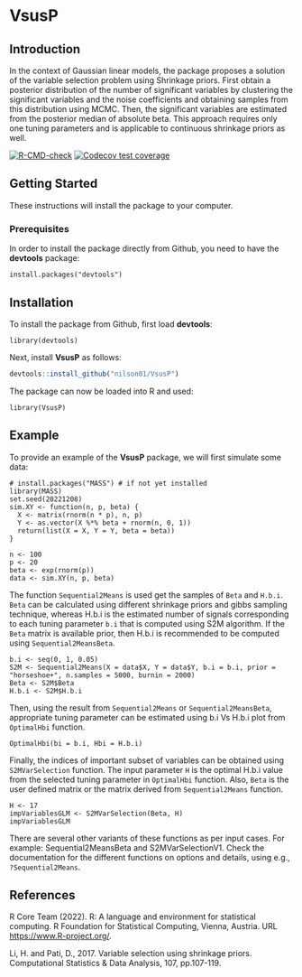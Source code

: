 # VsusP

## Introduction

In the context of Gaussian linear models, the package proposes a solution of the variable selection problem using Shrinkage priors. First obtain a posterior distribution of the number of significant variables by clustering the significant variables and the noise coefficients and obtaining samples from this distribution using MCMC. Then, the significant variables are estimated from the posterior median of absolute beta. This approach requires only one tuning parameters and is applicable to continuous shrinkage priors as well.

<!-- badges: start -->
[![R-CMD-check](https://github.com/nilson01/VsusP/actions/workflows/R-CMD-check.yaml/badge.svg)](https://github.com/nilson01/VsusP/actions/workflows/R-CMD-check.yaml)
[![Codecov test coverage](https://codecov.io/gh/nilson01/VsusP/branch/main/graph/badge.svg)](https://app.codecov.io/gh/nilson01/VsusP?branch=main)
<!-- badges: end -->


## Getting Started

These instructions will install the package to your computer.

### Prerequisites

In order to install the package directly from Github, you need to have the **devtools** package:

```
install.packages("devtools")
```

## Installation

To install the package from Github, first load **devtools**:

```
library(devtools)
```

Next, install **VsusP** as follows:

``` r
devtools::install_github("nilson01/VsusP")
```


The package can now be loaded into R and used:

```
library(VsusP)
```


## Example

To provide an example of the **VsusP** package, we will first simulate some data:

```
# install.packages("MASS") # if not yet installed
library(MASS)
set.seed(20221208)
sim.XY <- function(n, p, beta) {
  X <- matrix(rnorm(n * p), n, p)
  Y <- as.vector(X %*% beta + rnorm(n, 0, 1))
  return(list(X = X, Y = Y, beta = beta))
}

n <- 100
p <- 20
beta <- exp(rnorm(p))
data <- sim.XY(n, p, beta)
```

The function `Sequential2Means` is used get the samples of `Beta` and `H.b.i`. `Beta` can be calculated using different shrinkage priors and gibbs sampling technique, whereas H.b.i is the estimated number of signals corresponding to each tuning parameter `b.i` that is computed using S2M algorithm. If the `Beta` matrix is available prior, then H.b.i is recommended to be computed using `Sequential2MeansBeta`. 

```
b.i <- seq(0, 1, 0.05)
S2M <- Sequential2Means(X = data$X, Y = data$Y, b.i = b.i, prior = "horseshoe+", n.samples = 5000, burnin = 2000)
Beta <- S2M$Beta
H.b.i <- S2M$H.b.i

```

Then, using the result from `Sequential2Means` or `Sequential2MeansBeta`, appropriate tuning parameter can be estimated using b.i Vs H.b.i plot from `OptimalHbi` function. 

```
OptimalHbi(bi = b.i, Hbi = H.b.i)
```

Finally, the indices of important subset of variables can be obtained using `S2MVarSelection` function. The input parameter `H` is the optimal H.b.i value from the selected tuning parameter in `OptimalHbi` function. Also, `Beta` is the user defined matrix or the matrix derived from `Sequential2Means` function. 

```
H <- 17
impVariablesGLM <- S2MVarSelection(Beta, H)
impVariablesGLM
```

There are several other variants of these functions as per input cases. For example: Sequential2MeansBeta and S2MVarSelectionV1. 
Check the documentation for the different functions on options and details, using e.g., `?Sequential2Means`.


## References

R Core Team (2022). R: A language and environment for statistical computing. R Foundation for Statistical Computing, Vienna, Austria. URL <https://www.R-project.org/>.

Li, H. and Pati, D., 2017. Variable selection using shrinkage priors. Computational Statistics & Data Analysis, 107, pp.107-119.
